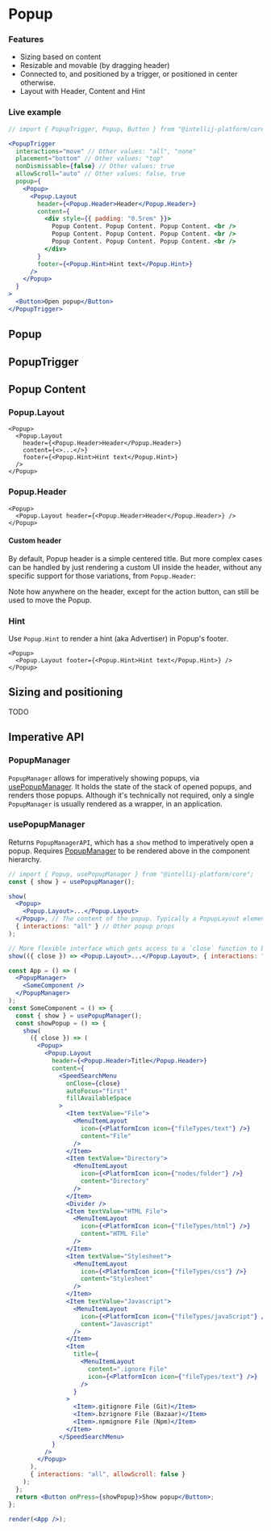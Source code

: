 ---
---


# Popup

### Features

- Sizing based on content
- Resizable and movable (by dragging header)
- Connected to, and positioned by a trigger, or positioned in center otherwise.
- Layout with Header, Content and Hint

### Live example

```jsx live themed
// import { PopupTrigger, Popup, Button } from "@intellij-platform/core";

<PopupTrigger
  interactions="move" // Other values: "all", "none"
  placement="bottom" // Other values: "top"
  nonDismissable={false} // Other values: true
  allowScroll="auto" // Other values: false, true
  popup={
    <Popup>
      <Popup.Layout
        header={<Popup.Header>Header</Popup.Header>}
        content={
          <div style={{ padding: "0.5rem" }}>
            Popup Content. Popup Content. Popup Content. <br />
            Popup Content. Popup Content. Popup Content. <br />
            Popup Content. Popup Content. Popup Content. <br />
          </div>
        }
        footer={<Popup.Hint>Hint text</Popup.Hint>}
      />
    </Popup>
  }
>
  <Button>Open popup</Button>
</PopupTrigger>
```

## Popup

<ApiDescription of={Popup} />

## PopupTrigger

<ApiDescription of={PopupTrigger} />

## Popup Content

### Popup.Layout

<ApiDescription of={Popup.Layout} />

```tsx
<Popup>
  <Popup.Layout
    header={<Popup.Header>Header</Popup.Header>}
    content={<>...</>}
    footer={<Popup.Hint>Hint text</Popup.Hint>}
  />
</Popup>
```

### Popup.Header

<ApiDescription of={Popup.Header} />

```tsx
<Popup>
  <Popup.Layout header={<Popup.Header>Header</Popup.Header>} />
</Popup>
```

#### Custom header

By default, Popup header is a simple centered title. But more complex cases can be handled by just rendering a custom
UI inside the header, without any specific support for those variations, from `Popup.Header`:

<EmbeddedStory storyId="components-popup--custom-header" height={350} />

Note how anywhere on the header, except for the action button, can still be used to move the Popup.

### Hint

Use `Popup.Hint` to render a hint (aka Advertiser) in Popup's footer.

```tsx
<Popup>
  <Popup.Layout footer={<Popup.Hint>Hint text</Popup.Hint>} />
</Popup>
```

## Sizing and positioning

TODO

## Imperative API

### PopupManager

`PopupManager` allows for imperatively showing popups, via [usePopupManager](#usepopupmanager). It holds the state of
the stack of opened popups, and renders those popups. Although it's technically not required, only a single
`PopupManager` is usually rendered as a wrapper, in an application.

### usePopupManager

Returns `PopupManagerAPI`, which has a `show` method to imperatively open a popup. Requires
[PopupManager](#popupmanager) to be rendered above in the component hierarchy.

```jsx
// import { Popup, usePopupManager } from "@intellij-platform/core";
const { show } = usePopupManager();

show(
  <Popup>
    <Popup.Layout>...</Popup.Layout>
  </Popup>, // The content of the popup. Typically a PopupLayout element,
  { interactions: "all" } // Other popup props
);

// More flexible interface which gets access to a `close` function to be called when needed.
show(({ close }) => <Popup.Layout>...</Popup.Layout>, { interactions: "all" });
```

```jsx live noInline themed
const App = () => (
  <PopupManager>
    <SomeComponent />
  </PopupManager>
);
const SomeComponent = () => {
  const { show } = usePopupManager();
  const showPopup = () => {
    show(
      ({ close }) => (
        <Popup>
          <Popup.Layout
            header={<Popup.Header>Title</Popup.Header>}
            content={
              <SpeedSearchMenu
                onClose={close}
                autoFocus="first"
                fillAvailableSpace
              >
                <Item textValue="File">
                  <MenuItemLayout
                    icon={<PlatformIcon icon={"fileTypes/text"} />}
                    content="File"
                  />
                </Item>
                <Item textValue="Directory">
                  <MenuItemLayout
                    icon={<PlatformIcon icon={"nodes/folder"} />}
                    content="Directory"
                  />
                </Item>
                <Divider />
                <Item textValue="HTML File">
                  <MenuItemLayout
                    icon={<PlatformIcon icon={"fileTypes/html"} />}
                    content="HTML File"
                  />
                </Item>
                <Item textValue="Stylesheet">
                  <MenuItemLayout
                    icon={<PlatformIcon icon={"fileTypes/css"} />}
                    content="Stylesheet"
                  />
                </Item>
                <Item textValue="Javascript">
                  <MenuItemLayout
                    icon={<PlatformIcon icon={"fileTypes/javaScript"} />}
                    content="Javascript"
                  />
                </Item>
                <Item
                  title={
                    <MenuItemLayout
                      content=".ignore File"
                      icon={<PlatformIcon icon={"fileTypes/text"} />}
                    />
                  }
                >
                  <Item>.gitignore File (Git)</Item>
                  <Item>.bzrignore File (Bazaar)</Item>
                  <Item>.npmignore File (Npm)</Item>
                </Item>
              </SpeedSearchMenu>
            }
          />
        </Popup>
      ),
      { interactions: "all", allowScroll: false }
    );
  };
  return <Button onPress={showPopup}>Show popup</Button>;
};

render(<App />);
```
